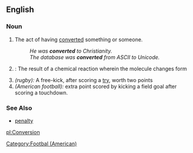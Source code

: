 ==English==

===Noun===
{{wikipedia}}
# The act of having [[convert]]ed something or someone.
#:''He was '''converted''' to Christianity.''
#:''The database was '''converted''' from ASCII to Unicode.''
# {{cattag|Chemistry}}: The result of a chemical reaction wherein the molecule changes form
# ''(rugby):'' A free-kick, after scoring a [[try]], worth two points
# ''(American football):'' extra point scored by kicking a field goal after scoring a touchdown.

===See Also===
*[[penalty]]

[[pl:Conversion]]

[[Category:Footbal (American)]]